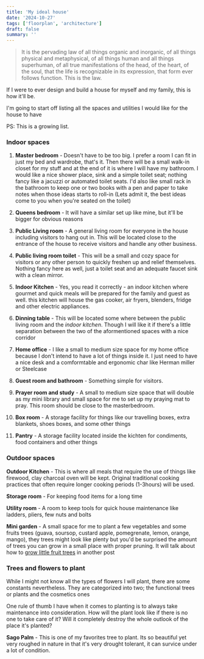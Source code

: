 ```yaml
---
title: 'My ideal house'
date: '2024-10-27'
tags: ['floorplan', 'architecture']
draft: false
summary: ''
---
```


 > It is the pervading law of all things organic and inorganic, of all things physical and metaphysical, of all things human and all
 things superhuman, of all true manifestations of the head, of the heart, of the soul, 
 that the life is recognizable in its expression, that form ever follows function. This is the law.

If I were to ever design and build a house for myself and my family, this is how it'll be.

I'm going to start off listing all the spaces and utilities I would like for the house to have

PS: This is a growing list.

### Indoor spaces

1. **Master bedroom** - Doesn't have to be too big. I prefer a room I can fit in just my bed and wardrobe, that's it. Then
there will be a small walk-in closet for my stuff and at the end of it is where I will have my bathroom. I would like a nice shower place, sink and a simple
toilet seat; nothing fancy like a jacuzzi or automated toilet seats. I'd also like small rack in the bathroom to keep one or two books
with a pen and paper to take notes when those ideas starts to roll-in (Lets admit it, the best ideas come to you when you're seated on the toilet)

2. **Queens bedroom** - It will have a similar set up like mine, but it'll be bigger for obvious reasons

3. **Public Living room** - A general living room for everyone in the house including visitors to hang out in. This will be located close
to the entrance of the house to receive visitors and handle any other business.

4. **Public living room toilet** - This will be a small and cozy space for visitors or any other person to quickly freshen up and relief themselves.
Nothing fancy here as well, just a toilet seat and an adequate faucet sink with a clean mirror.

5. **Indoor Kitchen** - Yes, you read it correctly - an indoor kitchen where gourmet and quick meals will be prepared for the family and guest as well. this
kitchen will house the gas cooker, air fryers, blenders, fridge and other electric appliances.

6. **Dinning table** - This will be located some where between the public living room and the _indoor kitchen_. Though I will like it if there's a little separation
between the two of the aformentioned spaces with a nice corridor

7. **Home office** - I like a small to medium size space for my home office because I don't intend to have a lot of things inside it. I just
need to have a nice desk and a comformtable and ergonomic char like Herman miller or Steelcase

8. **Guest room and bathroom** - Something simple for visitors.

9. **Prayer room and study** - A small to medium size space that will double as my mini library and small space for me to set up my praying mat to pray.
This room should be close to the masterbedroom.

10. **Box room** - A storage facility for things like our travelling boxes, extra blankets, shoes boxes, and some other things

11. **Pantry** - A storage facility located inside the kichten for condiments, food containers and other things

### Outdoor spaces

**Outdoor Kitchen** - This is where all meals that require the use of things like firewood, clay charcoal oven will be kept. Original traditional cooking
practices that often require longer cooking periods (1-3hours) will be used.

**Storage room** - For keeping food items for a long time

**Utility room** -  A room to keep tools for quick house maintenance like ladders, pliers, few nuts and bolts

**Mini garden** - A small space for me to plant a few vegetables and some fruits trees (guava, soursop, custard apple, pomegrenate, lemon, orange, mango), they trees might
look like plenty but you'd be surprised the amount of trees you can grow in a small place with proper pruning. It will talk about how
to [grow little fruit trees](https://www.amazon.com/Grow-Little-Fruit-Tree-Easy-Harvest/dp/1612120547) in another post

### Trees and flowers to plant

While I might not know all the types of flowers I will plant, there are some constants nevertheless. They are categorized into two;
the functional trees or plants and the cosmetics ones  

One rule of thumb I have when it comes to planting is to always take maintenance into consideration. How will the plant look like if there is no
one to take care of it? Will it completely destroy the whole outlook of the place it's planted?

**Sago Palm** - This is one of my favorites tree to plant. Its so beautiful yet very roughed in nature in that it's very drought tolerant,
it can survice under a lot of condition.
